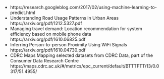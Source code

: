 - https://research.googleblog.com/2017/02/using-machine-learning-to-predict.html
- Understanding Road Usage Patterns in Urban Areas https://arxiv.org/pdf/1212.5327.pdf
- Managing travel demand: Location recommendation for system efficiency based on mobile phone data https://arxiv.org/pdf/1610.06825.pdf
- Inferring Person-to-person Proximity Using WiFi Signals https://arxiv.org/pdf/1610.04730.pdf
- CDRC Maps Mapping selected datasets from CDRC Data, part of the Consumer Data Research Centre https://maps.cdrc.ac.uk/#/metrics/epc_current/default/BTTTFTT/13/0.0317/51.4955/

